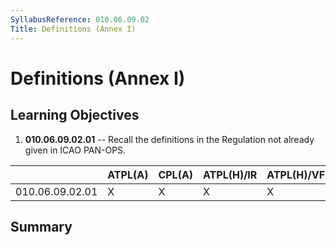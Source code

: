 ```yaml
---
SyllabusReference: 010.06.09.02
Title: Definitions (Annex I)
---
```


# Definitions (Annex I)

## Learning Objectives

1.  **010.06.09.02.01** -- Recall the definitions in the Regulation not already
    given in ICAO PAN-OPS.

|                 | ATPL(A) | CPL(A) | ATPL(H)/IR | ATPL(H)/VFR | CPL(H) | IR  | CBIR(A) |
| --------------- | ------- | ------ | ---------- | ----------- | ------ | --- | ------- |
| 010.06.09.02.01 | X       | X      | X          | X           | X      | X   | X       |

## Summary
